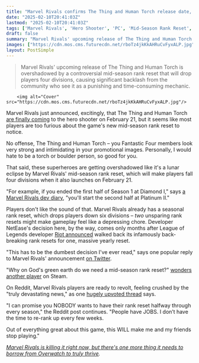 ```yaml
---
title: "Marvel Rivals confirms The Thing and Human Torch release date, but many players are too frustrated with ranks resetting twice every season to care"
date: "2025-02-10T20:41:03Z"
lastmod: "2025-02-10T20:41:03Z"
tags: ['Marvel Rivals', 'Hero Shooter', 'PC', 'Mid-Season Rank Reset', 'The Thing', 'Human Torch', 'Fantastic Four', 'NetEase', 'Game Controversy']
draft: false
summary: "Marvel Rivals' upcoming release of The Thing and Human Torch is overshadowed by a controversial mid-season rank reset that will drop players four divisions, causing significant backlash from the community who see it as a punishing and time-consuming mechanic."
images: ["https://cdn.mos.cms.futurecdn.net/rboTz4jkKkAHRuCvFyxALP.jpg"]
layout: PostSimple
---
```

> Marvel Rivals' upcoming release of The Thing and Human Torch is overshadowed by a controversial mid-season rank reset that will drop players four divisions, causing significant backlash from the community who see it as a punishing and time-consuming mechanic.


        <img alt="Cover" src="https://cdn.mos.cms.futurecdn.net/rboTz4jkKkAHRuCvFyxALP.jpg"/>
        
Marvel Rivals just announced, excitingly, that The Thing and Human Torch [<u>are finally coming</u>](https://www.gamesradar.com/games/third-person-shooter/marvel-rivals-upcoming-characters-new-leaked/) to the hero shooter on February 21, but it seems like most players are too furious about the game's new mid-season rank reset to notice.

No offense, The Thing and Human Torch – you Fantastic Four members look very strong and intimidating in your promotional images. Personally, I would hate to be a torch or boulder person, so good for you.

That said, these superheroes are getting overshadowed like it's a lunar eclipse by Marvel Rivals' mid-season rank reset, which will make players fall four divisions when it also launches on February 21.

"For example, if you ended the first half of Season 1 at Diamond I," says [<u>a Marvel Rivals dev diary</u>](https://www.marvelrivals.com/devdiaries/20250210/40954_1210988.html), "you'll start the second half at Platinum II."

Players don't like the sound of that. Marvel Rivals already has a seasonal rank reset, which drops players down six divisions – *two* unsparing rank resets might make gameplay feel like a depressing chore. Developer NetEase's decision here, by the way, comes only months after League of Legends developer [<u>Riot announced</u>](https://www.leagueoflegends.com/en-us/news/dev/dev-ranked-update-season-one-2025/) walked back its infamously back-breaking rank resets for one, massive yearly reset.

"This has to be the dumbest decision I've ever read," says one popular reply to Marvel Rivals' announcement [<u>on Twitter</u>](https://x.com/X37Dj/status/1889009086248931355).

"Why on God's green earth do we need a mid-season rank reset?" [<u>wonders another player</u>](https://steamcommunity.com/app/2767030/discussions/0/600770111531398979/) on Steam.

On Reddit, Marvel Rivals players are ready to revolt, feeling crushed by the "truly devastating news," as one [<u>hugely upvoted thread</u>](https://www.reddit.com/r/marvelrivals/comments/1imc7bi/from_the_most_recent_dev_talk_this_is_truly/) says.

"I can promise you NOBODY wants to have their rank reset halfway through every season," the Reddit post continues. "People have JOBS. I don’t have the time to re-rank up every few weeks.

Out of everything great about this game, this WILL make me and my friends stop playing."

[<u><em>Marvel Rivals is killing it right now, but there's one more thing it needs to borrow from Overwatch to truly thrive</em></u>](https://www.gamesradar.com/games/third-person-shooter/marvel-rivals-is-killing-it-right-now-but-theres-one-more-thing-it-needs-to-borrow-from-overwatch-to-thrive/)*.*
        